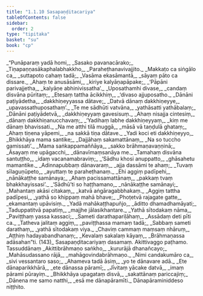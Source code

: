 ```yaml
---
title: "1.1.10 Sasapaṇḍitacariya"
tableOfContents: false
sidebar:
  order: 2
type: "tipitaka"
basket: "su"
book: "cp"
---
```



<DynamicBreadcrumb />

<Division number="125" book="cp">

<Paragraph number="135" type="verses" book="cp">
_“Punāparaṃ yadā homi,_  
_Sasako pavanacārako;_  
_Tiṇapaṇṇasākaphalabhakkho,_  
_Paraheṭhanavivajjito._  

</Paragraph>

</Division>
<Division number="126" book="cp">

<Paragraph number="136" type="verses" book="cp">
_Makkaṭo ca siṅgālo ca,_  
_suttapoto cahaṃ tadā;_  
_Vasāma ekasāmantā,_  
_sāyaṃ pāto ca dissare._  

</Paragraph>

</Division>
<Division number="127" book="cp">

<Paragraph number="137" type="verses" book="cp">
_Ahaṃ te anusāsāmi,_  
_kiriye kalyāṇapāpake;_  
_‘Pāpāni parivajjetha,_  
_kalyāṇe abhinivissatha’._  

</Paragraph>

</Division>
<Division number="128" book="cp">

<Paragraph number="138" type="verses" book="cp">
_Uposathamhi divase,_  
_candaṃ disvāna pūritaṃ;_  
_Etesaṃ tattha ācikkhiṃ,_  
_‘divaso ajjuposatho._  

</Paragraph>

</Division>
<Division number="129" book="cp">

<Paragraph number="139" type="verses" book="cp">
_Dānāni paṭiyādetha,_  
_dakkhiṇeyyassa dātave;_  
_Datvā dānaṃ dakkhiṇeyye,_  
_upavassathuposathaṃ’._  

</Paragraph>

</Division>
<Division number="130" book="cp">

<Paragraph number="140" type="verses" book="cp">
_Te me sādhūti vatvāna,_  
_yathāsatti yathābalaṃ;_  
_Dānāni paṭiyādetvā,_  
_dakkhiṇeyyaṃ gavesisuṃ._  

</Paragraph>

</Division>
<Division number="131" book="cp">

<Paragraph number="141" type="verses" book="cp">
_Ahaṃ nisajja cintesiṃ,_  
_dānaṃ dakkhiṇanucchavaṃ;_  
_‘Yadihaṃ labhe dakkhiṇeyyaṃ,_  
_kiṃ me dānaṃ bhavissati._  

</Paragraph>

</Division>
<Division number="132" book="cp">

<Paragraph number="142" type="verses" book="cp">
_Na me atthi tilā muggā,_  
_māsā vā taṇḍulā ghataṃ;_  
_Ahaṃ tiṇena yāpemi,_  
_na sakkā tiṇa dātave._  

</Paragraph>

</Division>
<Division number="133" book="cp">

<Paragraph number="143" type="verses" book="cp">
_Yadi koci eti dakkhiṇeyyo,_  
_Bhikkhāya mama santike;_  
_Dajjāhaṃ sakamattānaṃ,_  
_Na so tuccho gamissati’._  

</Paragraph>

</Division>
<Division number="134" book="cp">

<Paragraph number="144" type="verses" book="cp">
_Mama saṅkappamaññāya,_  
_sakko brāhmaṇavaṇṇinā;_  
_Āsayaṃ me upāgacchi,_  
_dānavīmaṃsanāya me._  

</Paragraph>

</Division>
<Division number="135" book="cp">

<Paragraph number="145" type="verses" book="cp">
_Tamahaṃ disvāna santuṭṭho,_  
_idaṃ vacanamabraviṃ;_  
_‘Sādhu khosi anuppatto,_  
_ghāsahetu mamantike._  

</Paragraph>

</Division>
<Division number="136" book="cp">

<Paragraph number="146" type="verses" book="cp">
_Adinnapubbaṃ dānavaraṃ,_  
_ajja dassāmi te ahaṃ;_  
_Tuvaṃ sīlaguṇūpeto,_  
_ayuttaṃ te paraheṭhanaṃ._  

</Paragraph>

</Division>
<Division number="137" book="cp">

<Paragraph number="147" type="verses" book="cp">
_Ehi aggiṃ padīpehi,_  
_nānākaṭṭhe samānaya;_  
_Ahaṃ pacissamattānaṃ,_  
_pakkaṃ tvaṃ bhakkhayissasi’._  

</Paragraph>

</Division>
<Division number="138" book="cp">

<Paragraph number="148" type="verses" book="cp">
_‘Sādhū’ti so haṭṭhamano,_  
_nānākaṭṭhe samānayi;_  
_Mahantaṃ akāsi citakaṃ,_  
_katvā aṅgāragabbhakaṃ._  

</Paragraph>

</Division>
<Division number="139" book="cp">

<Paragraph number="149" type="verses" book="cp">
_Aggiṃ tattha padīpesi,_  
_yathā so khippaṃ mahā bhave;_  
_Phoṭetvā rajagate gatte,_  
_ekamantaṃ upāvisiṃ._  

</Paragraph>

</Division>
<Division number="140" book="cp">

<Paragraph number="150" type="verses" book="cp">
_Yadā mahākaṭṭhapuñjo,_  
_āditto dhamadhamāyati;_  
_Taduppatitvā papatiṃ,_  
_majjhe jālasikhantare._  

</Paragraph>

</Division>
<Division number="141" book="cp">

<Paragraph number="151" type="verses" book="cp">
_Yathā sītodakaṃ nāma,_  
_Paviṭṭhaṃ yassa kassaci;_  
_Sameti darathapariḷāhaṃ,_  
_Assādaṃ deti pīti ca._  

</Paragraph>

</Division>
<Division number="142" book="cp">

<Paragraph number="152" type="verses" book="cp">
_Tatheva jalitaṃ aggiṃ,_  
_paviṭṭhassa mamaṃ tadā;_  
_Sabbaṃ sameti darathaṃ,_  
_yathā sītodakaṃ viya._  

</Paragraph>

</Division>
<Division number="143" book="cp">

<Paragraph number="153" type="verses" book="cp">
_Chaviṃ cammaṃ maṃsaṃ nhāruṃ,_  
_Aṭṭhiṃ hadayabandhanaṃ;_  
_Kevalaṃ sakalaṃ kāyaṃ,_  
_Brāhmaṇassa adāsahan”ti. (143)_  


</Paragraph>
</Division>

<Paragraph number="154" type="center" book="cp">
Sasapaṇḍitacariyaṃ dasamaṃ.



</Paragraph>

<Paragraph number="155" type="center" book="cp">
Akittivaggo paṭhamo.



</Paragraph>

<Paragraph number="156" type="center" book="cp">
Tassuddānaṃ


</Paragraph>

<Paragraph number="157" type="verses" book="cp">
_Akittibrāhmaṇo saṅkho,_  
_kururājā dhanañcayo;_  
_Mahāsudassano rājā,_  
_mahāgovindabrāhmaṇo._  

</Paragraph>

<Paragraph number="158" type="verses" book="cp">
_Nimi candakumāro ca,_  
_sivi vessantaro saso;_  
_Ahameva tadā āsiṃ,_  
_yo te dānavare adā._  

</Paragraph>

<Paragraph number="159" type="verses" book="cp">
_Ete dānaparikkhārā,_  
_ete dānassa pāramī;_  
_Jīvitaṃ yācake datvā,_  
_imaṃ pārami pūrayiṃ._  

</Paragraph>

<Paragraph number="160" type="verses" book="cp">
_Bhikkhāya upagataṃ disvā,_  
_sakattānaṃ pariccajiṃ;_  
_Dānena me samo natthi,_  
_esā me dānapāramīti._  


</Paragraph>

<Paragraph number="161" type="center" book="cp">
Dānapāraminiddeso niṭṭhito.
</Paragraph>